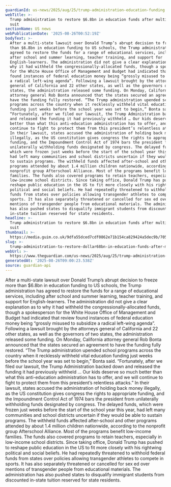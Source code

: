 ```yaml
---
guardianId: us-news/2025/aug/25/trump-administration-education-funding
webTitle: >-
  Trump administration to restore $6.8bn in education funds after multi-state
  suit
sectionName: US news
webPublicationDate: '2025-08-26T00:52:19Z'
bodyText: >-
  After a multi-state lawsuit over Donald Trump’s abrupt decision to freeze more
  than $6.8bn in education funding to US schools, the Trump administration has
  agreed to restore the funds for a range of educational services, including
  after school and summer learning, teacher training, and support for
  English-learners. The administration did not give a clear explanation as to
  why it had withheld the congressionally-allocated funds, though a spokesperson
  for the White House Office of Management and Budget had indicated that review
  found instances of federal education money being “grossly misused to subsidize
  a radical left-wing agenda”. Following a lawsuit brought by the attorneys
  general of California and 22 other states, as well as the governors of two
  states, the administration released some funding. On Monday, California
  attorney general Rob Bonta announced that the states secured an agreement to
  have the funding fully restored. “The Trump administration upended school
  programs across the country when it recklessly withheld vital education
  funding just weeks before the school year was set to begin,” Bonta said.
  “Fortunately, after we filed our lawsuit, the Trump Administration backed down
  and released the funding it had previously withheld … Our kids deserve so much
  better than what this anti-education administration has to offer, and we will
  continue to fight to protect them from this president’s relentless attacks.”
  In their lawsuit, states accused the administration of holding back money
  illegally, as the US constitution gives congress the rights to appropriate
  funding, and the Impoundment Control Act of 1974 bars the president from
  unilaterally withholding funds designated by congress. The delayed funds,
  which were frozen just weeks before the start of the school year this year,
  had left many communities and school districts uncertain if they would be able
  to sustain programs. The withheld funds affected after-school and other
  programs attended by about 1.4 million children nationwide, according to the
  nonprofit group Afterschool Alliance. Most of the programs benefit low-income
  families. The funds also covered programs to retain teachers, especially in
  low-income school districts. Since taking office, Donald Trump has pushed to
  reshape public education in the US to fit more closely with his rightwing
  political and social beliefs. He had repeatedly threatened to withhold federal
  funds from states over policies allowing transgender athletes to compete in
  sports. It has also separately threatened or cancelled for sex ed over
  mentions of transgender people from educational materials. The administration
  has also pushed states to disqualify immigrant students from discounted
  in-state tuition reserved for state residents.
headline: >-
  Trump administration to restore $6.8bn in education funds after multi-state
  suit
thumbnail: >-
  https://media.guim.co.uk/9dfa55dced7cdf0862e71b154ca829424a5dec9b/705_0_3511_2810/500.jpg
slug: >-
  trump-administration-to-restore-dollar68bn-in-education-funds-after-multi-state-suit
webUrl: >-
  https://www.theguardian.com/us-news/2025/aug/25/trump-administration-education-funding
generatedAt: '2025-08-26T09:00:23.538Z'
source: guardian-api
---
```

After a multi-state lawsuit over Donald Trump’s abrupt decision to freeze more than $6.8bn in education funding to US schools, the Trump administration has agreed to restore the funds for a range of educational services, including after school and summer learning, teacher training, and support for English-learners. The administration did not give a clear explanation as to why it had withheld the congressionally-allocated funds, though a spokesperson for the White House Office of Management and Budget had indicated that review found instances of federal education money being “grossly misused to subsidize a radical left-wing agenda”. Following a lawsuit brought by the attorneys general of California and 22 other states, as well as the governors of two states, the administration released some funding. On Monday, California attorney general Rob Bonta announced that the states secured an agreement to have the funding fully restored. “The Trump administration upended school programs across the country when it recklessly withheld vital education funding just weeks before the school year was set to begin,” Bonta said. “Fortunately, after we filed our lawsuit, the Trump Administration backed down and released the funding it had previously withheld … Our kids deserve so much better than what this anti-education administration has to offer, and we will continue to fight to protect them from this president’s relentless attacks.” In their lawsuit, states accused the administration of holding back money illegally, as the US constitution gives congress the rights to appropriate funding, and the Impoundment Control Act of 1974 bars the president from unilaterally withholding funds designated by congress. The delayed funds, which were frozen just weeks before the start of the school year this year, had left many communities and school districts uncertain if they would be able to sustain programs. The withheld funds affected after-school and other programs attended by about 1.4 million children nationwide, according to the nonprofit group Afterschool Alliance. Most of the programs benefit low-income families. The funds also covered programs to retain teachers, especially in low-income school districts. Since taking office, Donald Trump has pushed to reshape public education in the US to fit more closely with his rightwing political and social beliefs. He had repeatedly threatened to withhold federal funds from states over policies allowing transgender athletes to compete in sports. It has also separately threatened or cancelled for sex ed over mentions of transgender people from educational materials. The administration has also pushed states to disqualify immigrant students from discounted in-state tuition reserved for state residents.
